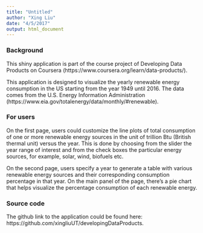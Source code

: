 ```yaml
---
title: "Untitled"
author: "Xing Liu"
date: "4/5/2017"
output: html_document
---
```


### Background
This shiny application is part of the course project of Developing Data Products on Coursera (https://www.coursera.org/learn/data-products/).

This application is designed to visualize the yearly renewable energy consumption in the US starting from the year 1949 until 2016. The data comes from the U.S. Energy Information Administration (https://www.eia.gov/totalenergy/data/monthly/#renewable).

### For users
On the first page, users could customize the line plots of total consumption of one or more renewable energy sources in the unit of trillion Btu (British thermal unit) versus the year. This is done by choosing from the slider the year range of interest and from the check boxes the particular energy sources, for example, solar, wind, biofuels etc.

On the second page, users specify a year to generate a table with various renewable energy sources and their corresponding consumption percentage in that year. On the main panel of the page, there's a pie chart that helps visualize the percentage consumption of each renewable energy.

### Source code
The github link to the application could be found here: https://github.com/xingliuUT/developingDataProducts.

